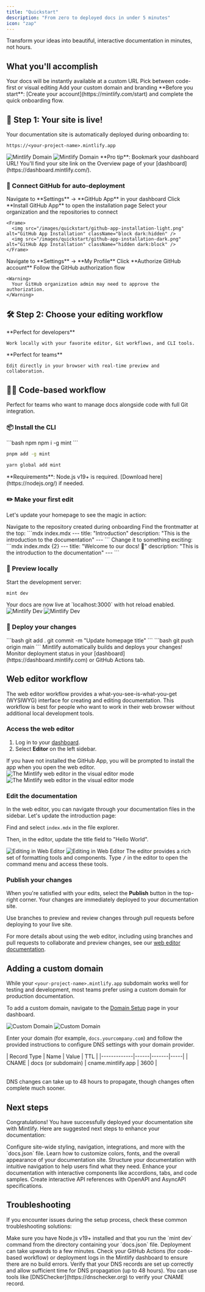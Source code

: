 ```yaml
---
title: "Quickstart"
description: "From zero to deployed docs in under 5 minutes"
icon: "zap"
---
```


<Card title="🚀 Ready to launch?" icon="rocket" color="#16a34a">
  Transform your ideas into beautiful, interactive documentation in minutes, not hours.
</Card>

## What you'll accomplish

<Steps>
  <Step title="Get your live site">
    Your docs will be instantly available at a custom URL
  </Step>
  <Step title="Choose your workflow">
    Pick between code-first or visual editing
  </Step>
  <Step title="Make it yours">
    Add your custom domain and branding
  </Step>
</Steps>

<Info>
**Before you start**: [Create your account](https://mintlify.com/start) and complete the quick onboarding flow.
</Info>

## 🎯 Step 1: Your site is live!

<Card title="✨ Instant deployment" color="#8b5cf6">
  Your documentation site is automatically deployed during onboarding to:
  
  ```
  https://<your-project-name>.mintlify.app
  ```
</Card>

<Frame>
  <img src="/images/quickstart/mintlify-domain-light.png" alt="Mintlify Domain" className="block dark:hidden" />
  <img src="/images/quickstart/mintlify-domain-dark.png" alt="Mintlify Domain" className="hidden dark:block" />
</Frame>

<Tip>
**Pro tip**: Bookmark your dashboard URL! You'll find your site link on the Overview page of your [dashboard](https://dashboard.mintlify.com/).
</Tip>

### 🔗 Connect GitHub for auto-deployment

<Tabs>
  <Tab title="Install GitHub App">
    <Steps>
      <Step title="Open settings">
        Navigate to **Settings** → **GitHub App** in your dashboard
      </Step>
      <Step title="Install the app">
        Click **Install GitHub App** to open the installation page
      </Step>
      <Step title="Choose repositories">
        Select your organization and the repositories to connect
      </Step>
    </Steps>
    
    <Frame>
      <img src="/images/quickstart/github-app-installation-light.png" alt="GitHub App Installation" className="block dark:hidden" />
      <img src="/images/quickstart/github-app-installation-dark.png" alt="GitHub App Installation" className="hidden dark:block" />
    </Frame>
  </Tab>
  
  <Tab title="Authorize Account">
    <Steps>
      <Step title="Go to profile">
        Navigate to **Settings** → **My Profile**
      </Step>
      <Step title="Authorize">
        Click **Authorize GitHub account**
      </Step>
      <Step title="Complete setup">
        Follow the GitHub authorization flow
      </Step>
    </Steps>
    
    <Warning>
      Your GitHub organization admin may need to approve the authorization.
    </Warning>
  </Tab>
</Tabs>

## 🛠️ Step 2: Choose your editing workflow

<CardGroup cols={2}>
  <Card title="👨‍💻 Code-first" icon="terminal" href="#code-based-workflow">
    **Perfect for developers**
    
    Work locally with your favorite editor, Git workflows, and CLI tools.
  </Card>

  <Card title="✨ Visual editor" icon="mouse-pointer-2" href="#web-editor-workflow">
    **Perfect for teams**
    
    Edit directly in your browser with real-time preview and collaboration.
  </Card>
</CardGroup>

## 👨‍💻 Code-based workflow

<Card title="Developer-friendly approach" icon="code" color="#0ea5e9">
  Perfect for teams who want to manage docs alongside code with full Git integration.
</Card>

### 📦 Install the CLI

<CodeGroup>
  ```bash npm
  npm i -g mint
  ```

  ```bash pnpm
  pnpm add -g mint
  ```
  
  ```bash yarn
  yarn global add mint
  ```
</CodeGroup>

<Warning>
**Requirements**: Node.js v19+ is required. [Download here](https://nodejs.org/) if needed.
</Warning>

### ✏️ Make your first edit

Let's update your homepage to see the magic in action:

<Steps>
  <Step title="Open your repository">
    Navigate to the repository created during onboarding
  </Step>
  <Step title="Edit index.mdx">
    Find the frontmatter at the top:
    ```mdx index.mdx
    ---
    title: "Introduction"
    description: "This is the introduction to the documentation"
    ---
    ```
  </Step>
  <Step title="Update the title">
    Change it to something exciting:
    ```mdx index.mdx {2}
    ---
    title: "Welcome to our docs! 🎉"
    description: "This is the introduction to the documentation"
    ---
    ```
  </Step>
</Steps>

### 👀 Preview locally

Start the development server:

```bash
mint dev
```

<Card title="🌐 Preview ready!" icon="eye">
  Your docs are now live at `localhost:3000` with hot reload enabled.
</Card>

<Frame>
  <img src="/images/quickstart/mintlify-dev-light.png" alt="Mintlify Dev" className="block dark:hidden" />
  <img src="/images/quickstart/mintlify-dev-dark.png" alt="Mintlify Dev" className="hidden dark:block" />
</Frame>

### 🚀 Deploy your changes

<Steps>
  <Step title="Commit your changes">
    ```bash
    git add .
    git commit -m "Update homepage title"
    ```
  </Step>
  <Step title="Push to GitHub">
    ```bash
    git push origin main
    ```
  </Step>
  <Step title="Watch the magic">
    Mintlify automatically builds and deploys your changes!
  </Step>
</Steps>

<Tip>
Monitor deployment status in your [dashboard](https://dashboard.mintlify.com) or GitHub Actions tab.
</Tip>

## Web editor workflow

The web editor workflow provides a what-you-see-is-what-you-get (WYSIWYG) interface for creating and editing documentation. This workflow is best for people who want to work in their web browser without additional local development tools.

### Access the web editor

1. Log in to your [dashboard](https://dashboard.mintlify.com).
2. Select **Editor** on the left sidebar.

<Info>
  If you have not installed the GitHub App, you will be prompted to install the app when you open the web editor.
</Info>

<Frame>
  <img alt="The Mintlify web editor in the visual editor mode" src="/images/quickstart/web-editor-light.png" className="block dark:hidden" />
  <img alt="The Mintlify web editor in the visual editor mode" src="/images/quickstart/web-editor-dark.png" className="hidden dark:block" />
</Frame>

### Edit the documentation

In the web editor, you can navigate through your documentation files in the sidebar. Let's update the introduction page:

Find and select `index.mdx` in the file explorer.

Then, in the editor, update the title field to "Hello World".

<Frame>
  <img alt="Editing in Web Editor" src="/images/quickstart/web-editor-editing-light.png" className="block dark:hidden" />
  <img alt="Editing in Web Editor" src="/images/quickstart/web-editor-editing-dark.png" className="hidden dark:block" />
</Frame>

<Tip>
  The editor provides a rich set of formatting tools and components. Type <kbd>/</kbd> in the editor to open the command menu and access these tools.
</Tip>

### Publish your changes

When you're satisfied with your edits, select the **Publish** button in the top-right corner. Your changes are immediately deployed to your documentation site.

<Tip>
  Use branches to preview and review changes through pull requests before deploying to your live site.
</Tip>

For more details about using the web editor, including using branches and pull requests to collaborate and preview changes, see our [web editor documentation](/editor/getting-started).

## Adding a custom domain

While your `<your-project-name>.mintlify.app` subdomain works well for testing and development, most teams prefer using a custom domain for production documentation.

To add a custom domain, navigate to the [Domain Setup](https://dashboard.mintlify.com/settings/deployment/custom-domain) page in your dashboard.

<Frame>
  <img src="/images/quickstart/custom-domain-light.png" alt="Custom Domain" className="block dark:hidden" />
  <img src="/images/quickstart/custom-domain-dark.png" alt="Custom Domain" className="hidden dark:block" />
</Frame>

Enter your domain (for example, `docs.yourcompany.com`) and follow the provided instructions to configure DNS settings with your domain provider.

<Table>
| Record Type | Name | Value | TTL |
|-------------|------|-------|-----|
| CNAME | docs (or subdomain) | cname.mintlify.app | 3600 |
</Table>

<Info>
  DNS changes can take up to 48 hours to propagate, though changes often complete much sooner.
</Info>

## Next steps

Congratulations! You have successfully deployed your documentation site with Mintlify. Here are suggested next steps to enhance your documentation:

<Card title="Configure your global settings" icon="settings" href="settings" horizontal>
  Configure site-wide styling, navigation, integrations, and more with the `docs.json` file.
</Card>
<Card title="Customize your theme" icon="paintbrush" href="themes" horizontal>
  Learn how to customize colors, fonts, and the overall appearance of your documentation site.
</Card>
<Card title="Organize navigation" icon="map" href="navigation" horizontal>
  Structure your documentation with intuitive navigation to help users find what they need.
</Card>
<Card title="Add interactive components" icon="puzzle" href="/components/accordions" horizontal>
  Enhance your documentation with interactive components like accordions, tabs, and code samples.
</Card>
<Card title="Set up API references" icon="code" href="/api-playground/overview" horizontal>
  Create interactive API references with OpenAPI and AsyncAPI specifications.
</Card>

## Troubleshooting

If you encounter issues during the setup process, check these common troubleshooting solutions:

<AccordionGroup>
  <Accordion title="Local preview not working">
    Make sure you have Node.js v19+ installed and that you run the `mint dev` command from the directory containing your `docs.json` file.
  </Accordion>
  <Accordion title="Changes not reflecting on live site">
    Deployment can take upwards to a few minutes. Check your GitHub Actions (for code-based workflow) or deployment logs in the Mintlify dashboard to ensure there are no build errors.
  </Accordion>
  <Accordion title="Custom domain not connecting">
    Verify that your DNS records are set up correctly and allow sufficient time for DNS propagation (up to 48 hours). You can use tools like [DNSChecker](https://dnschecker.org) to verify your CNAME record.
  </Accordion>
</AccordionGroup>
